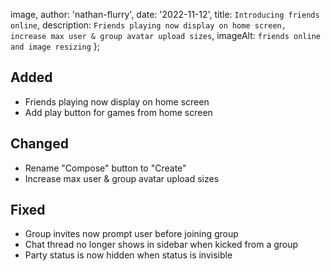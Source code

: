 
  image,
  author: 'nathan-flurry',
  date: '2022-11-12',
  title: `Introducing friends online`,
  description: `Friends playing now display on home screen, increase max user & group avatar upload sizes`,
  imageAlt: `friends online and image resizing`
};


## Added

- Friends playing now display on home screen
- Add play button for games from home screen

## Changed

- Rename "Compose" button to "Create"
- Increase max user & group avatar upload sizes

## Fixed

- Group invites now prompt user before joining group
- Chat thread no longer shows in sidebar when kicked from a group
- Party status is now hidden when status is invisible

‍

